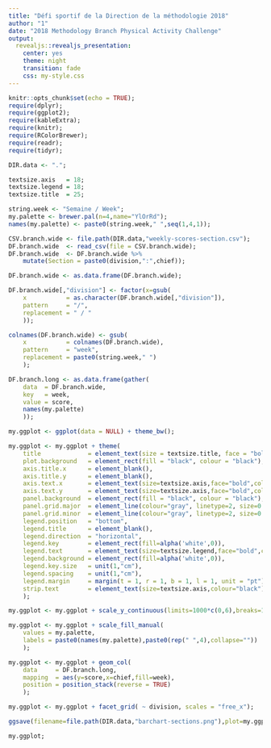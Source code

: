 ```yaml
---
title: "Défi sportif de la Direction de la méthodologie 2018"
author: "1"
date: "2018 Methodology Branch Physical Activity Challenge"
output:
  revealjs::revealjs_presentation:
    center: yes
    theme: night
    transition: fade
    css: my-style.css
---
```


```r
knitr::opts_chunk$set(echo = TRUE);
require(dplyr);
require(ggplot2);
require(kableExtra);
require(knitr);
require(RColorBrewer);
require(readr);
require(tidyr);

DIR.data <- ".";

textsize.axis   = 18;
textsize.legend = 18;
textsize.title  = 25;

string.week <- "Semaine / Week";
my.palette <- brewer.pal(n=4,name="YlOrRd");
names(my.palette) <- paste0(string.week," ",seq(1,4,1));
```

```r
CSV.branch.wide <- file.path(DIR.data,"weekly-scores-section.csv");
DF.branch.wide  <- read_csv(file = CSV.branch.wide);
DF.branch.wide  <- DF.branch.wide %>%
    mutate(Section = paste0(division,":",chief));

DF.branch.wide <- as.data.frame(DF.branch.wide);

DF.branch.wide[,"division"] <- factor(x=gsub(
    x           = as.character(DF.branch.wide[,"division"]),
    pattern     = "/",
    replacement = " / "
    ));

colnames(DF.branch.wide) <- gsub(
    x           = colnames(DF.branch.wide),
    pattern     = "week",
    replacement = paste0(string.week," ")
    );

DF.branch.long <- as.data.frame(gather(
    data  = DF.branch.wide,
    key   = week,
    value = score,
    names(my.palette)
    ));
```

<!--
## Week of May 28, 2018 {#showBarChart}
-->
```r
my.ggplot <- ggplot(data = NULL) + theme_bw();

my.ggplot <- my.ggplot + theme(
    title             = element_text(size = textsize.title, face = "bold"),
    plot.background   = element_rect(fill = "black", colour = "black"),
    axis.title.x      = element_blank(),
    axis.title.y      = element_blank(),
    axis.text.x       = element_text(size=textsize.axis,face="bold",color="gray",angle=90,vjust=0.5),
    axis.text.y       = element_text(size=textsize.axis,face="bold",color="gray"),
    panel.background  = element_rect(fill = "black", colour = "black"),
    panel.grid.major  = element_line(colour="gray", linetype=2, size=0.50),
    panel.grid.minor  = element_line(colour="gray", linetype=2, size=0.50),
    legend.position   = "bottom",
    legend.title      = element_blank(),
    legend.direction  = "horizontal",
    legend.key        = element_rect(fill=alpha('white',0)),
    legend.text       = element_text(size=textsize.legend,face="bold",color="gray",margin=margin(l=24,r=24,unit="pt")),
    legend.background = element_rect(fill=alpha('white',0)),
    legend.key.size   = unit(1,"cm"),
    legend.spacing    = unit(1,"cm"),
    legend.margin     = margin(t = 1, r = 1, b = 1, l = 1, unit = "pt"),
    strip.text        = element_text(size=textsize.axis,colour="black")
    );

my.ggplot <- my.ggplot + scale_y_continuous(limits=1000*c(0,6),breaks=1000*seq(0,6,1));

my.ggplot <- my.ggplot + scale_fill_manual(
    values = my.palette,
    labels = paste0(names(my.palette),paste0(rep(" ",4),collapse=""))
    );

my.ggplot <- my.ggplot + geom_col(
    data     = DF.branch.long,
    mapping  = aes(y=score,x=chief,fill=week),
    position = position_stack(reverse = TRUE)
    );

my.ggplot <- my.ggplot + facet_grid( ~ division, scales = "free_x");

ggsave(filename=file.path(DIR.data,"barchart-sections.png"),plot=my.ggplot,device="png")

my.ggplot;
```
